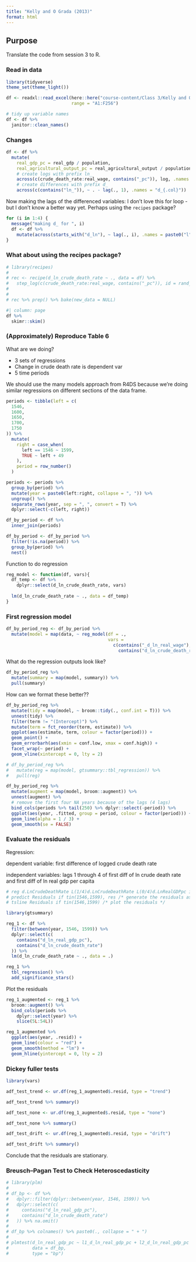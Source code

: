 ```yaml
---
title: "Kelly and O Grada (2013)"
format: html
---
```


## Purpose

Translate the code from session 3 to R.

### Read in data

```r
library(tidyverse)
theme_set(theme_light())

df <- readxl::read_excel(here::here("course-content/Class 3/Kelly and O Grada (2013).xlsx"),
                         range = "A1:F256")

# tidy up variable names
df <- df %>% 
  janitor::clean_names()
```

### Changes

```r
df <- df %>%
  mutate(
    real_gdp_pc = real_gdp / population,
    real_agricultural_output_pc = real_agricultural_output / population,
    # create logs with prefix ln_
    across(c(crude_death_rate:real_wage, contains("_pc")), log, .names = "ln_{.col}"),
    # create differences with prefix d_
    across(c(contains("ln_")), ~ . - lag(., 1), .names = "d_{.col}"))
```

Now making the lags of the differenced variables:
I don't love this for loop - but I don't know a better way yet. Perhaps using the `recipes` package?

```r
for (i in 1:4) {
  message("making d_ for ", i)
  df <- df %>%
    mutate(across(starts_with("d_ln"), ~ lag(., i), .names = paste0("l", i, "_{.col}")))
}
```

### What about using the recipes package?

```r
# library(recipes)
# 
# rec <- recipe(d_ln_crude_death_rate ~ ., data = df) %>% 
#   step_log(c(crude_death_rate:real_wage, contains("_pc")), id = rand_id(prefix = "ln_"))
# 
# 
# rec %>% prep() %>% bake(new_data = NULL)
```



```r
#| column: page
df %>% 
  skimr::skim()
```

### (Approximately) Reproduce Table 6

What are we doing?

- 3 sets of regressions
- Change in crude death rate is dependent var
- 5 time periods

We should use the many models approach from R4DS because we're doing similar regressions on different sections of the data frame.

```r
periods <- tibble(left = c(
  1546,
  1600,
  1650,
  1700,
  1750
)) %>%
  mutate(
    right = case_when(
      left == 1546 ~ 1599,
      TRUE ~ left + 49
    ),
    period = row_number()
  )

periods <- periods %>% 
  group_by(period) %>% 
  mutate(year = paste0(left:right, collapse = ", ")) %>% 
  ungroup() %>% 
  separate_rows(year, sep = ", ", convert = T) %>% 
  dplyr::select(-c(left, right))

df_by_period <- df %>% 
  inner_join(periods)

df_by_period <- df_by_period %>% 
  filter(!is.na(period)) %>%
  group_by(period) %>%
  nest() 
```

Function to do regression

```r
reg_model <- function(df, vars){
  df_temp <- df %>% 
    dplyr::select(d_ln_crude_death_rate, vars)
  
  lm(d_ln_crude_death_rate ~ ., data = df_temp)
}
```

### First regression model

```r
df_by_period_reg <- df_by_period %>%
  mutate(model = map(data, ~ reg_model(df = .,
                                       vars = 
                                         c(contains("_d_ln_real_wage"), 
                                           contains("d_ln_crude_death_rate")))))
```

What do the regression outputs look like?

```r
df_by_period_reg %>% 
  mutate(summary = map(model, summary)) %>% 
  pull(summary)
```

How can we format these better??

```r
df_by_period_reg %>% 
  mutate(tidy = map(model, ~ broom::tidy(., conf.int = T))) %>% 
  unnest(tidy) %>% 
  filter(term != "(Intercept)") %>% 
  mutate(term = fct_reorder(term, estimate)) %>% 
  ggplot(aes(estimate, term, colour = factor(period))) +
  geom_point() +
  geom_errorbarh(aes(xmin = conf.low, xmax = conf.high)) +
  facet_wrap(~ period) +
  geom_vline(xintercept = 0, lty = 2)
```

```r
# df_by_period_reg %>% 
#   mutate(reg = map(model, gtsummary::tbl_regression)) %>% 
#   pull(reg)
```


```r
df_by_period_reg %>%
  mutate(augment = map(model, broom::augment)) %>%
  unnest(augment) %>%
  # remove the first four NA years because of the lags (4 lags)
  bind_cols(periods %>% tail(250) %>% dplyr::select(-period)) %>%
  ggplot(aes(year, .fitted, group = period, colour = factor(period))) +
  geom_line(alpha = 1 / 3) +
  geom_smooth(se = FALSE)
```

### Evaluate the residuals

Regression:

dependent variable: first difference of logged crude death rate

independent variables: lags 1 through 4 of first diff of ln crude death rate and first diff of ln real gdp per capita

```r
# reg d.LnCrudeDeathRate L(1/4)d.LnCrudeDeathRate L(0/4)d.LnRealGDPpc if tin(1546,1599)
# predict Residuals if tin(1546,1599), res /* generate the residuals as a new variable */ 
# tsline Residuals if tin(1546,1599) /* plot the residuals */
```

```r
library(gtsummary)

reg_1 <- df %>%
  filter(between(year, 1546, 1599)) %>%
  dplyr::select(c(
    contains("d_ln_real_gdp_pc"),
    contains("d_ln_crude_death_rate")
  )) %>%
  lm(d_ln_crude_death_rate ~ ., data = .)

reg_1 %>% 
  tbl_regression() %>% 
  add_significance_stars()
```

Plot the residuals

```r
reg_1_augmented <- reg_1 %>% 
  broom::augment() %>% 
  bind_cols(periods %>%
    dplyr::select(year) %>%
    slice(5L:54L))

reg_1_augmented %>% 
  ggplot(aes(year, .resid)) +
  geom_line(colour = "red") +
  geom_smooth(method = "lm") +
  geom_hline(yintercept = 0, lty = 2)
```

### Dickey fuller tests

```r
library(vars)

adf_test_trend <- ur.df(reg_1_augmented$.resid, type = "trend")

adf_test_trend %>% summary()
```


```r
adf_test_none <- ur.df(reg_1_augmented$.resid, type = "none")

adf_test_none %>% summary()
```

```r
adf_test_drift <- ur.df(reg_1_augmented$.resid, type = "drift")

adf_test_drift %>% summary()
```

Conclude that the residuals are stationary.

### Breusch–Pagan Test to Check Heteroscedasticity

```r
# library(plm)
# 
# df_bp <- df %>%
#   dplyr::filter(dplyr::between(year, 1546, 1599)) %>%
#   dplyr::select(c(
#     contains("d_ln_real_gdp_pc"),
#     contains("d_ln_crude_death_rate")
#   )) %>% na.omit()
# 
# df_bp %>% colnames() %>% paste0(., collapse = " + ")
# 
# plmtest(d_ln_real_gdp_pc ~ l1_d_ln_real_gdp_pc + l2_d_ln_real_gdp_pc + l3_d_ln_real_gdp_pc + l4_d_ln_real_gdp_pc + d_ln_crude_death_rate + l1_d_ln_crude_death_rate + l2_d_ln_crude_death_rate + l3_d_ln_crude_death_rate + l4_d_ln_crude_death_rate, 
#         data = df_bp, 
#         type = "bp")
```

